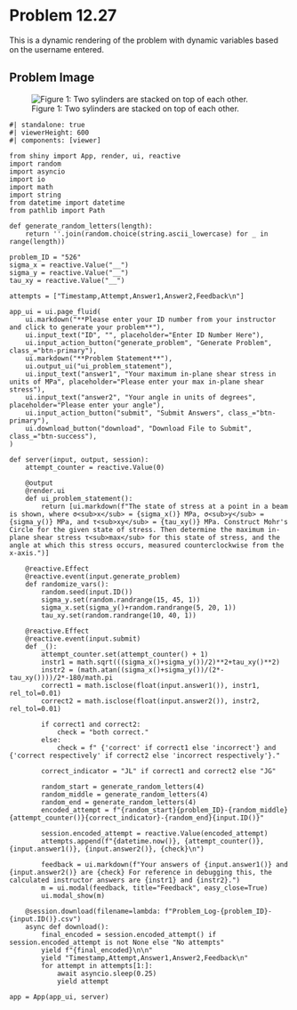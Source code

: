# Problem 12.27 {.unnumbered}

This is a dynamic rendering of the problem with dynamic variables based on the username entered. 


## Problem Image

![Figure 1: Two sylinders are stacked on top of each other.](images/526.png){fig-alt="A member is subjected to a state of stress caused by sigma_x, sigma_y, and tau_xy."}

```shinylive-python
#| standalone: true
#| viewerHeight: 600
#| components: [viewer]

from shiny import App, render, ui, reactive
import random
import asyncio
import io
import math
import string
from datetime import datetime
from pathlib import Path

def generate_random_letters(length):
    return ''.join(random.choice(string.ascii_lowercase) for _ in range(length))

problem_ID = "526"
sigma_x = reactive.Value("__")
sigma_y = reactive.Value("__")
tau_xy = reactive.Value("__")

attempts = ["Timestamp,Attempt,Answer1,Answer2,Feedback\n"]

app_ui = ui.page_fluid(
    ui.markdown("**Please enter your ID number from your instructor and click to generate your problem**"),
    ui.input_text("ID", "", placeholder="Enter ID Number Here"),
    ui.input_action_button("generate_problem", "Generate Problem", class_="btn-primary"),
    ui.markdown("**Problem Statement**"),
    ui.output_ui("ui_problem_statement"),
    ui.input_text("answer1", "Your maximum in-plane shear stress in units of MPa", placeholder="Please enter your max in-plane shear stress"),
    ui.input_text("answer2", "Your angle in units of degrees", placeholder="Please enter your angle"),
    ui.input_action_button("submit", "Submit Answers", class_="btn-primary"),
    ui.download_button("download", "Download File to Submit", class_="btn-success"),
)

def server(input, output, session):
    attempt_counter = reactive.Value(0)

    @output
    @render.ui
    def ui_problem_statement():
        return [ui.markdown(f"The state of stress at a point in a beam is shown, where σ<sub>x</sub> = {sigma_x()} MPa, σ<sub>y</sub> = {sigma_y()} MPa, and τ<sub>xy</sub> = {tau_xy()} MPa. Construct Mohr's Circle for the given state of stress. Then determine the maximum in-plane shear stress τ<sub>max</sub> for this state of stress, and the angle at which this stress occurs, measured counterclockwise from the x-axis.")]

    @reactive.Effect
    @reactive.event(input.generate_problem)
    def randomize_vars():
        random.seed(input.ID())
        sigma_y.set(random.randrange(15, 45, 1))
        sigma_x.set(sigma_y()+random.randrange(5, 20, 1))
        tau_xy.set(random.randrange(10, 40, 1))

    @reactive.Effect
    @reactive.event(input.submit)
    def _():
        attempt_counter.set(attempt_counter() + 1)
        instr1 = math.sqrt(((sigma_x()+sigma_y())/2)**2+tau_xy()**2)
        instr2 = (math.atan((sigma_x()+sigma_y())/(2*-tau_xy())))/2*-180/math.pi
        correct1 = math.isclose(float(input.answer1()), instr1, rel_tol=0.01)
        correct2 = math.isclose(float(input.answer2()), instr2, rel_tol=0.01)
        
        if correct1 and correct2:
            check = "both correct."
        else:
            check = f" {'correct' if correct1 else 'incorrect'} and {'correct respectively' if correct2 else 'incorrect respectively'}."
        
        correct_indicator = "JL" if correct1 and correct2 else "JG"

        random_start = generate_random_letters(4)
        random_middle = generate_random_letters(4)
        random_end = generate_random_letters(4)
        encoded_attempt = f"{random_start}{problem_ID}-{random_middle}{attempt_counter()}{correct_indicator}-{random_end}{input.ID()}"

        session.encoded_attempt = reactive.Value(encoded_attempt)
        attempts.append(f"{datetime.now()}, {attempt_counter()}, {input.answer1()}, {input.answer2()}, {check}\n")

        feedback = ui.markdown(f"Your answers of {input.answer1()} and {input.answer2()} are {check} For reference in debugging this, the calculated instructor answers are {instr1} and {instr2}.")
        m = ui.modal(feedback, title="Feedback", easy_close=True)
        ui.modal_show(m)

    @session.download(filename=lambda: f"Problem_Log-{problem_ID}-{input.ID()}.csv")
    async def download():
        final_encoded = session.encoded_attempt() if session.encoded_attempt is not None else "No attempts"
        yield f"{final_encoded}\n\n"
        yield "Timestamp,Attempt,Answer1,Answer2,Feedback\n"
        for attempt in attempts[1:]:
            await asyncio.sleep(0.25)
            yield attempt

app = App(app_ui, server)
```
